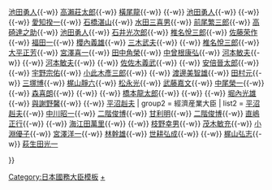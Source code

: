 {{Navbox
| name  = 經濟產業大臣
| state = <includeonly>collapsed</includeonly>
| title = {{flagicon|Japan}} [[經濟產業大臣|日本歷任經濟產業大臣（通商產業大臣）]]
| group1 = 通商産業大臣
| list1  = [[稻垣平太郎]]{{-w}} [[池田勇人]]{{-w}} [[高瀨莊太郎]]{{-w}} [[橫尾龍]]{{-w}} {{link-ja|高橋龍太郎|高橋龍太郎}}{{-w}} [[池田勇人]]{{-w}} {{link-ja|小笠原三九郎|小笠原三九郎}}{{-w}} {{link-ja|岡野清豪|岡野清豪}}{{-w}} [[愛知揆一]]{{-w}} [[石橋湛山]]{{-w}} [[水田三喜男]]{{-w}} [[前尾繁三郎]]{{-w}} [[高碕達之助]]{{-w}} [[池田勇人]]{{-w}} [[石井光次郎]]{{-w}} [[椎名悅三郎]]{{-w}} [[佐藤荣作]]{{-w}} [[福田一]]{{-w}} [[櫻內義雄]]{{-w}} [[三木武夫]]{{-w}} {{link-ja|菅野和太郎|菅野和太郎}}{{-w}} [[椎名悅三郎]]{{-w}} [[大平正芳]]{{-w}} [[宫泽喜一|宮澤喜一]]{{-w}} [[田中角荣|田中角榮]]{{-w}} [[中曾根康弘]]{{-w}} [[河本敏夫]]{{-w}} {{link-ja|田中龍夫|田中龍夫}}{{-w}} [[河本敏夫]]{{-w}} {{link-ja|江崎真澄|江崎真澄}}{{-w}} [[佐佐木義武]]{{-w}} {{link-ja|田中六助|田中六助}}{{-w}} [[安倍晉太郎]]{{-w}} {{link-ja|山中貞則|山中貞則}}{{-w}} [[宇野宗佑]]{{-w}} [[小此木彥三郎]]{{-w}} {{link-ja|村田敬次郎|村田敬次郎}}{{-w}} [[渡邊美智雄]]{{-w}} [[田村元]]{{-w}} [[三塚博]]{{-w}} [[梶山靜六]]{{-w}} [[松永光]]{{-w}} [[武藤嘉文]]{{-w}} [[中尾榮一]]{{-w}} {{link-ja|渡部恒三|渡部恒三}}{{-w}} [[森喜朗]]{{-w}} {{link-ja|熊谷弘|熊谷弘}}{{-w}} {{link-ja|畑英次郎|畑英次郎}}{{-w}} [[橋本龍太郎]]{{-w}} {{link-ja|塚原俊平|塚原俊平}}{{-w}} {{link-ja|佐藤信二|佐藤信二}}{{-w}} [[堀內光雄]]{{-w}} [[与谢野馨|與謝野馨]]{{-w}} {{link-ja|深谷隆司|深谷隆司}}{{-w}} [[平沼赳夫]]
| group2 = 經濟産業大臣
| list2  = [[平沼赳夫]]{{-w}} [[中川昭一]]{{-w}} [[二階俊博]]{{-w}} [[甘利明]]{{-w}} [[二階俊博]]{{-w}} [[直嶋正行]]{{-w}} {{link-ja|大畠章宏|大畠章宏}}{{-w}} [[海江田萬里]]{{-w}} {{link-ja|鉢呂吉雄|鉢呂吉雄}}{{-w}} [[枝野幸男]]{{-w}} [[茂木敏充]]{{-w}} [[小淵優子]]{{-w}} [[宮澤洋一]]{{-w}} [[林幹雄]]{{-w}} [[世耕弘成]]{{-w}} {{link-ja|菅原一秀}}{{-w}} [[梶山弘志]]{{-w}} [[萩生田光一]]

}}<noinclude>
[[Category:日本國務大臣模板]]
[[Category:日本經濟產業大臣|+]]
</noinclude>